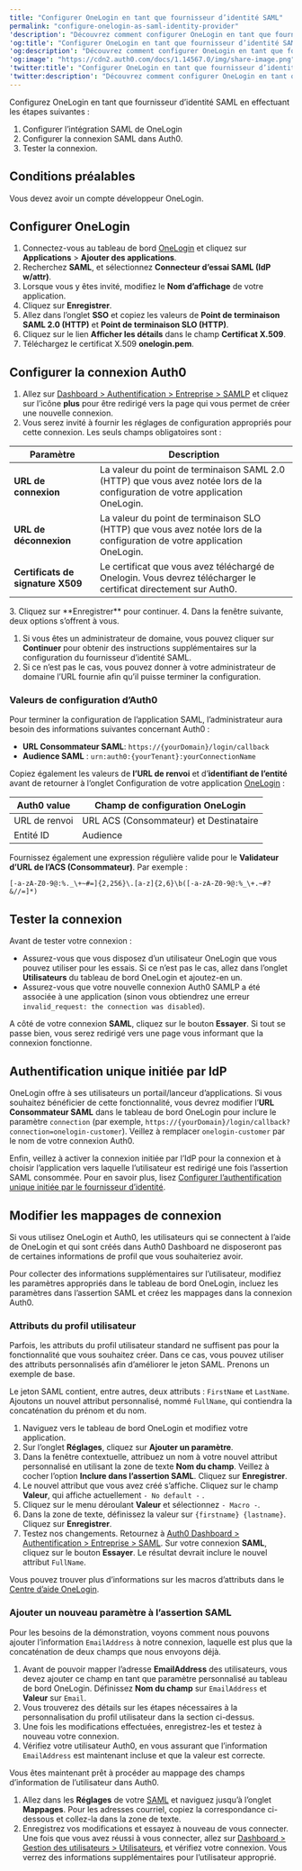 ```yaml
---
title: "Configurer OneLogin en tant que fournisseur d’identité SAML"
permalink: "configure-onelogin-as-saml-identity-provider"
'description': "Découvrez comment configurer OneLogin en tant que fournisseur d’identité SAML à utiliser avec Auth0."
'og:title': "Configurer OneLogin en tant que fournisseur d’identité SAML"
'og:description': "Découvrez comment configurer OneLogin en tant que fournisseur d’identité SAML à utiliser avec Auth0."
'og:image': "https://cdn2.auth0.com/docs/1.14567.0/img/share-image.png"
'twitter:title': "Configurer OneLogin en tant que fournisseur d’identité SAML"
'twitter:description': "Découvrez comment configurer OneLogin en tant que fournisseur d’identité SAML à utiliser avec Auth0."
---
```


Configurez OneLogin en tant que fournisseur d’identité <Tooltip href="/docs/docs/fr-ca/glossary?term=security-assertion-markup-language" tip="Security Assertion Markup Language (SAML)
Protocole normalisé permettant à deux parties d’échanger des informations d’authentification sans mot de passe." cta="Voir le glossaire">SAML</Tooltip> en effectuant les étapes suivantes :

1. Configurer l’intégration SAML de OneLogin
2. Configurer la connexion SAML dans Auth0.
3. Tester la connexion.

## Conditions préalables

Vous devez avoir un compte développeur OneLogin.

## Configurer OneLogin

1. Connectez-vous au tableau de bord [OneLogin](https://www.onelogin.com/) et cliquez sur **Applications** > **Ajouter des applications**.
2. Recherchez **SAML**, et sélectionnez **Connecteur d’essai SAML (IdP w/attr)**.
3. Lorsque vous y êtes invité, modifiez le **Nom d’affichage** de votre application.
4. Cliquez sur **Enregistrer**.
5. Allez dans l’onglet **SSO** et copiez les valeurs de **Point de terminaison SAML 2.0 (HTTP)** et **Point de terminaison SLO (HTTP)**.
6. Cliquez sur le lien **Afficher les détails** dans le champ **Certificat X.509**.
7. Téléchargez le certificat X.509 **onelogin.pem**.

## Configurer la connexion Auth0

1. Allez sur [Dashboard > Authentification > Entreprise > SAMLP](https://manage.auth0.com/#) et cliquez sur l’icône **plus** pour être redirigé vers la page qui vous permet de créer une nouvelle connexion.
2. Vous serez invité à fournir les réglages de configuration appropriés pour cette connexion. Les seuls champs obligatoires sont :

<table class="table"><thead>
<tr>
<th>Paramètre</th>
<th>Description</th>
</tr>
</thead>
<tbody>
<tr>
<td><strong>URL de connexion</strong></td>
<td>La valeur du point de terminaison SAML 2.0 (HTTP) que vous avez notée lors de la configuration de votre application OneLogin.</td>
</tr>
<tr>
<td><strong>URL de déconnexion</strong></td>
<td>La valeur du point de terminaison SLO (HTTP) que vous avez notée lors de la configuration de votre application OneLogin.</td>
</tr>
<tr>
<td><strong>Certificats de signature X509</strong></td>
<td>Le certificat que vous avez téléchargé de Onelogin. Vous devrez télécharger le certificat directement sur Auth0.</td>
</tr>
</tbody>
</table>
3. Cliquez sur **Enregistrer** pour continuer.
4. Dans la fenêtre suivante, deux options s’offrent à vous.

   1. Si vous êtes un administrateur de domaine, vous pouvez cliquer sur **Continuer** pour obtenir des instructions supplémentaires sur la configuration du fournisseur d’identité SAML.
   2. Si ce n’est pas le cas, vous pouvez donner à votre administrateur de domaine l’URL fournie afin qu’il puisse terminer la configuration.

### Valeurs de configuration d’Auth0

Pour terminer la configuration de l’application SAML, l’administrateur aura besoin des informations suivantes concernant Auth0 :

* **URL Consommateur SAML**: `https://{yourDomain}/login/callback`
* **<Tooltip href="/docs/docs/fr-ca/glossary?term=audience" tip="Audience
Identifiant unique de 'audience d’un jeton émis. Appelé aud dans un jeton, sa valeur contient l’identifiant soit d’une application (Client ID) pour un jeton d’ID, soit d’une API (API Identifier) pour un jeton d’accès." cta="Voir le glossaire">Audience</Tooltip> SAML** : `urn:auth0:{yourTenant}:yourConnectionName`

Copiez également les valeurs de **l’URL de renvoi** et d’**identifiant de l’entité** avant de retourner à l’onglet Configuration de votre application [OneLogin](https://www.onelogin.com/) :

<table class="table"><thead>
<tr>
<th>Auth0 value</th>
<th>Champ de configuration OneLogin</th>
</tr>
</thead>
<tbody>
<tr>
<td>URL de renvoi</td>
<td>URL ACS (Consommateur) et Destinataire</td>
</tr>
<tr>
<td>Entité ID</td>
<td>Audience</td>
</tr>
</tbody>
</table>

Fournissez également une expression régulière valide pour le **Validateur d’URL de l’ACS (Consommateur)**. Par exemple :

`[-a-zA-Z0-9@:%._\+~#=]{2,256}\.[a-z]{2,6}\b([-a-zA-Z0-9@:%_\+.~#?&//=]*)`

## Tester la connexion

Avant de tester votre connexion :

* Assurez-vous que vous disposez d’un utilisateur OneLogin que vous pouvez utiliser pour les essais. Si ce n’est pas le cas, allez dans l’onglet **Utilisateurs** du tableau de bord OneLogin et ajoutez-en un.
* Assurez-vous que votre nouvelle connexion Auth0 SAMLP a été associée à une application (sinon vous obtiendrez une erreur `invalid_request: the connection was disabled`).

A côté de votre connexion **SAML**, cliquez sur le bouton **Essayer**. Si tout se passe bien, vous serez redirigé vers une page vous informant que la connexion fonctionne.

## Authentification unique initiée par IdP

OneLogin offre à ses utilisateurs un portail/lanceur d’applications. Si vous souhaitez bénéficier de cette fonctionnalité, vous devrez modifier l’**URL Consommateur SAML** dans le tableau de bord OneLogin pour inclure le paramètre `connection` (par exemple, `https://{yourDomain}/login/callback?connection=onelogin-customer`). Veillez à remplacer `onelogin-customer` par le nom de votre connexion Auth0.

Enfin, veillez à activer la connexion initiée par l’<Tooltip href="/docs/docs/fr-ca/glossary?term=idp" tip="Fournisseur d’identité (IdP)
Service de stockage et de gestion des identités numériques." cta="Voir le glossaire">IdP</Tooltip> pour la connexion et à choisir l’application vers laquelle l’utilisateur est redirigé une fois l’assertion SAML consommée. Pour en savoir plus, lisez [Configurer l’authentification unique initiée par le fournisseur d’identité](/docs/docs/fr-ca/authenticate/protocols/saml/saml-sso-integrations/identity-provider-initiated-single-sign-on).

## Modifier les mappages de connexion

Si vous utilisez OneLogin et Auth0, les utilisateurs qui se connectent à l’aide de OneLogin et qui sont créés dans <Tooltip href="/docs/docs/fr-ca/glossary?term=auth0-dashboard" tip="Auth0 Dashboard
Principal produit d’Auth0 pour configurer vos services." cta="Voir le glossaire">Auth0 Dashboard</Tooltip> ne disposeront pas de certaines informations de profil que vous souhaiteriez avoir.

Pour collecter des informations supplémentaires sur l’utilisateur, modifiez les paramètres appropriés dans le tableau de bord OneLogin, incluez les paramètres dans l’assertion SAML et créez les mappages dans la connexion Auth0.

### Attributs du profil utilisateur

Parfois, les attributs du profil utilisateur standard ne suffisent pas pour la fonctionnalité que vous souhaitez créer. Dans ce cas, vous pouvez utiliser des attributs personnalisés afin d’améliorer le jeton SAML. Prenons un exemple de base.

Le jeton SAML contient, entre autres, deux attributs : `FirstName` et `LastName`. Ajoutons un nouvel attribut personnalisé, nommé `FullName`, qui contiendra la concaténation du prénom et du nom.

1. Naviguez vers le tableau de bord OneLogin et modifiez votre application.
2. Sur l’onglet **Réglages**, cliquez sur **Ajouter un paramètre**.
3. Dans la fenêtre contextuelle, attribuez un nom à votre nouvel attribut personnalisé en utilisant la zone de texte **Nom du champ**. Veillez à cocher l’option **Inclure dans l’assertion SAML**. Cliquez sur **Enregistrer**.
4. Le nouvel attribut que vous avez créé s’affiche. Cliquez sur le champ **Valeur**, qui affiche actuellement `- No default -` .
5. Cliquez sur le menu déroulant **Valeur** et sélectionnez `- Macro -`.
6. Dans la zone de texte, définissez la valeur sur `{firstname} {lastname}`. Cliquez sur **Enregistrer**.
7. Testez nos changements. Retournez à [Auth0 Dashboard > Authentification > Entreprise > SAML](https://manage.auth0.com/#/connections/enterprise). Sur votre connexion **SAML**, cliquez sur le bouton **Essayer**. Le résultat devrait inclure le nouvel attribut `FullName`.

Vous pouvez trouver plus d’informations sur les macros d’attributs dans le [Centre d’aide OneLogin](https://support.onelogin.com/hc/en-us/articles/201174464-Attribute-macros).

### Ajouter un nouveau paramètre à l’assertion SAML

Pour les besoins de la démonstration, voyons comment nous pouvons ajouter l’information `EmailAddress` à notre connexion, laquelle est plus que la concaténation de deux champs que nous envoyons déjà.

1. Avant de pouvoir mapper l’adresse **EmailAddress** des utilisateurs, vous devez ajouter ce champ en tant que paramètre personnalisé au tableau de bord OneLogin. Définissez **Nom du champ** sur `EmailAddress` et **Valeur** sur `Email`.
2. Vous trouverez des détails sur les étapes nécessaires à la personnalisation du profil utilisateur dans la section ci-dessus.
3. Une fois les modifications effectuées, enregistrez-les et testez à nouveau votre connexion.
4. Vérifiez votre utilisateur Auth0, en vous assurant que l’information `EmailAddress` est maintenant incluse et que la valeur est correcte.

Vous êtes maintenant prêt à procéder au mappage des champs d’information de l’utilisateur dans Auth0.

1. Allez dans les **Réglages** de votre [SAML](https://manage.auth0.com/#/connections/enterprise) et naviguez jusqu’à l’onglet **Mappages**. Pour les adresses courriel, copiez la correspondance ci-dessous et collez-la dans la zone de texte.
2. Enregistrez vos modifications et essayez à nouveau de vous connecter. Une fois que vous avez réussi à vous connecter, allez sur [Dashboard > Gestion des utilisateurs > Utilisateurs](https://manage.auth0.com/#/users), et vérifiez votre connexion. Vous verrez des informations supplémentaires pour l’utilisateur approprié.